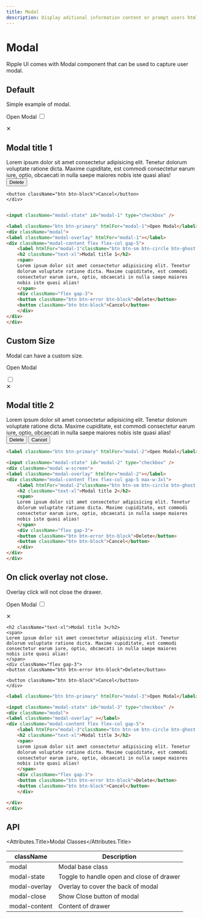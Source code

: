 ```yaml
---
title: Modal
description: Display aditional information content or prompt users htmlFor an action in a modal.
---
```


# Modal

Ripple UI comes with Modal component that can be used to capture user modal.

## Default

Simple example of modal.


<label className="btn btn-primary" htmlFor="modal-1">Open Modal</label>
<input className="modal-state" id="modal-1" type="checkbox" />
<div className="modal">
<label className="modal-overlay" htmlFor="modal-1"></label>
<div className="modal-content flex flex-col gap-5">
    <label htmlFor="modal-1"className="btn btn-sm btn-circle btn-ghost absolute right-2 top-2">✕</label>
    <h2 className="text-xl">Modal title 1</h2>
    <span>
    Lorem ipsum dolor sit amet consectetur adipisicing elit. Tenetur
    dolorum voluptate ratione dicta. Maxime cupiditate, est commodi
    consectetur earum iure, optio, obcaecati in nulla saepe maiores
    nobis iste quasi alias!
    </span>
    <div className="flex gap-3">
    <button className="btn btn-error btn-block">Delete</button>

    <button className="btn btn-block">Cancel</button>
    </div>
</div>
</div>


```html

<input className="modal-state" id="modal-1" type="checkbox" />

<label className="btn btn-primary" htmlFor="modal-1">Open Modal</label>
<div className="modal">
<label className="modal-overlay" htmlFor="modal-1"></label>
<div className="modal-content flex flex-col gap-5">
    <label htmlFor="modal-1"className="btn btn-sm btn-circle btn-ghost absolute right-2 top-2">✕</label>
    <h2 className="text-xl">Modal title 1</h2>
    <span>
    Lorem ipsum dolor sit amet consectetur adipisicing elit. Tenetur
    dolorum voluptate ratione dicta. Maxime cupiditate, est commodi
    consectetur earum iure, optio, obcaecati in nulla saepe maiores
    nobis iste quasi alias!
    </span>
    <div className="flex gap-3">
    <button className="btn btn-error btn-block">Delete</button>
    <button className="btn btn-block">Cancel</button>
    </div>
</div>
</div>
```

## Custom Size

Modal can have a custom size.

<label className="btn btn-primary" htmlFor="modal-2">Open Modal</label>

<input className="modal-state" id="modal-2" type="checkbox" />
<div className="modal w-screen">
<label className="modal-overlay" htmlFor="modal-2"></label>
<div className="modal-content flex flex-col gap-5 max-w-3xl">
    <label htmlFor="modal-2"className="btn btn-sm btn-circle btn-ghost absolute right-2 top-2">✕</label>
    <h2 className="text-xl">Modal title 2</h2>
    <span>
    Lorem ipsum dolor sit amet consectetur adipisicing elit. Tenetur
    dolorum voluptate ratione dicta. Maxime cupiditate, est commodi
    consectetur earum iure, optio, obcaecati in nulla saepe maiores
    nobis iste quasi alias!
    </span>
    <div className="flex gap-3">
    <button className="btn btn-error btn-block">Delete</button>
    <button className="btn btn-block">Cancel</button>
    </div>
</div>
</div>

```html
<label className="btn btn-primary" htmlFor="modal-2">Open Modal</label>

<input className="modal-state" id="modal-2" type="checkbox" />
<div className="modal w-screen">
<label className="modal-overlay" htmlFor="modal-2"></label>
<div className="modal-content flex flex-col gap-5 max-w-3xl">
    <label htmlFor="modal-2"className="btn btn-sm btn-circle btn-ghost absolute right-2 top-2">✕</label>
    <h2 className="text-xl">Modal title 2</h2>
    <span>
    Lorem ipsum dolor sit amet consectetur adipisicing elit. Tenetur
    dolorum voluptate ratione dicta. Maxime cupiditate, est commodi
    consectetur earum iure, optio, obcaecati in nulla saepe maiores
    nobis iste quasi alias!
    </span>
    <div className="flex gap-3">
    <button className="btn btn-error btn-block">Delete</button>
    <button className="btn btn-block">Cancel</button>
    </div>
</div>
</div>
```

## On click overlay not close.

Overlay click will not close the drawer.

<label className="btn btn-primary" htmlFor="modal-3">Open Modal</label>
<input className="modal-state" id="modal-3" type="checkbox" />
<div className="modal">
<label className="modal-overlay" ></label>
<div className="modal-content flex flex-col gap-5">
    <label htmlFor="modal-3"className="btn btn-sm btn-circle btn-ghost absolute right-2 top-2">✕</label>

    <h2 className="text-xl">Modal title 3</h2>
    <span>
    Lorem ipsum dolor sit amet consectetur adipisicing elit. Tenetur
    dolorum voluptate ratione dicta. Maxime cupiditate, est commodi
    consectetur earum iure, optio, obcaecati in nulla saepe maiores
    nobis iste quasi alias!
    </span>
    <div className="flex gap-3">
    <button className="btn btn-error btn-block">Delete</button>

    <button className="btn btn-block">Cancel</button>
    </div>

</div>
</div>

```html
<label className="btn btn-primary" htmlFor="modal-3">Open Modal</label>

<input className="modal-state" id="modal-3" type="checkbox" />
<div className="modal">
<label className="modal-overlay" ></label>
<div className="modal-content flex flex-col gap-5">
    <label htmlFor="modal-3"className="btn btn-sm btn-circle btn-ghost absolute right-2 top-2">✕</label>
    <h2 className="text-xl">Modal title 3</h2>
    <span>
    Lorem ipsum dolor sit amet consectetur adipisicing elit. Tenetur
    dolorum voluptate ratione dicta. Maxime cupiditate, est commodi
    consectetur earum iure, optio, obcaecati in nulla saepe maiores
    nobis iste quasi alias!
    </span>
    <div className="flex gap-3">
    <button className="btn btn-error btn-block">Delete</button>
    <button className="btn btn-block">Cancel</button>
    </div>

</div>
</div>
```
## API
<Attributes>

<Attributes.Title>Modal Classes</Attributes.Title>

| className     | Description                               |
| ------------- | ----------------------------------------- |
| modal         | Modal base class                          |
| modal-state   | Toggle to handle open and close of drawer |
| modal-overlay | Overlay to cover the back of modal        |
| modal-close   | Show Close button of modal                |
| modal-content | Content of drawer                         |

</Attributes>


